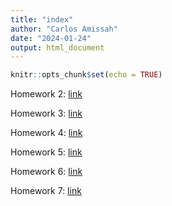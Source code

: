 ```yaml
---
title: "index"
author: "Carlos Amissah"
date: "2024-01-24"
output: html_document
---
```


```r
knitr::opts_chunk$set(echo = TRUE)
```



Homework 2: [link](Homework2.html)

Homework 3: [link](Homework3.html)

Homework 4: [link](Homework_04.html)

Homework 5: [link](Homework_05.html)

Homework 6: [link](Homework_06.html)

Homework 7: [link](Homework_07.html)